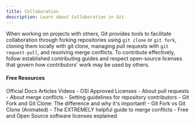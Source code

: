 ```yaml
---
title: Collaboration
description: Learn about Collaboration in Git
---
```

When working on projects with others, Git provides tools to facilitate collaboration through forking repositories using `git clone` or `git fork`, cloning them locally with git clone, managing pull requests with `git request-pull`, and resolving merge conflicts. To contribute effectively, follow established contributing guides and respect open-source licenses that govern how contributors' work may be used by others.


#### Free Resources



<Tabs defaultValue="official">
<TabsList>
<TabsTrigger value="official">Official Docs</TabsTrigger>
<TabsTrigger value="article">Articles</TabsTrigger>
<TabsTrigger value="video">Videos</TabsTrigger>
</TabsList>

<TabsContent value="official">
<Note type="note" title="official">
- <Link href="https://opensource.org/licenses">OSI Approved Licenses</Link>
- <Link href="https://docs.github.com/en/pull-requests/collaborating-with-pull-requests/proposing-changes-to-your-work-with-pull-requests/about-pull-requests">About pull requests</Link>
- <Link href="https://docs.github.com/en/pull-requests/collaborating-with-pull-requests/addressing-merge-conflicts/about-merge-conflicts">About merge conflicts</Link>
- <Link href="https://docs.github.com/en/communities/setting-up-your-project-for-healthy-contributions/setting-guidelines-for-repository-contributors">Setting guidelines for repository contributors</Link>
</Note>
</TabsContent>
<TabsContent value="article">
<Note type="note" title="article">
- <Link href="https://dev.to/danielasaboro/git-fork-and-clone-whats-the-difference-190c">Git Fork and Git Clone: The difference and why it's important!</Link>
</Note>
</TabsContent>
<TabsContent value="video">
<Note type="note" title="video">
- <Link href="https://www.youtube.com/watch?v=rxh6MhK6Tbs">Git Fork vs Git Clone (Animated)</Link>
- <Link href="https://www.youtube.com/watch?v=HosPml1qkrg">The EXTREMELY helpful guide to merge conflicts</Link>
- <Link href="https://www.youtube.com/watch?v=UMIG4KnM8xw">Free and Open Source software licenses explained</Link>
</Note>
</TabsContent>
</Tabs>
